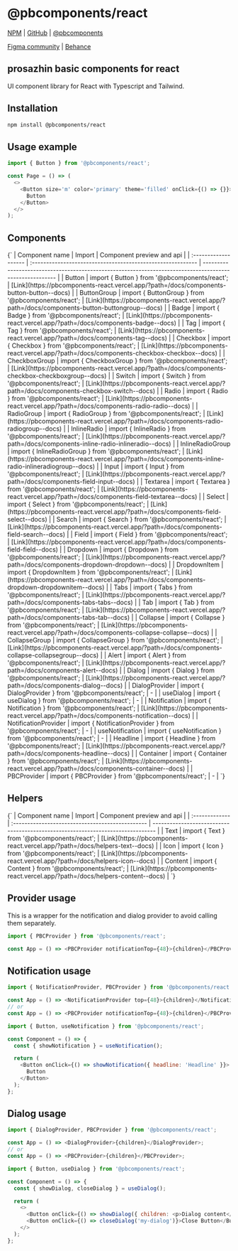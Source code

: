 
# @pbcomponents/react

[NPM](https://www.npmjs.com/package/@pbcomponents/react) | [GitHub](https://github.com/prosazhin/pbcomponents/tree/main/packages/react) | [@pbcomponents](https://github.com/prosazhin/pbcomponents)

[Figma community](https://www.figma.com/community/file/1214486013859546496/pbcomponents) | [Behance](https://www.behance.net/gallery/206064847/pbcomponents)

## prosazhin basic components for react

UI component library for React with Typescript and Tailwind.

## Installation

```bash
npm install @pbcomponents/react
```

## Usage example

```javascript
import { Button } from '@pbcomponents/react';

const Page = () => (
  <>
    <Button size='m' color='primary' theme='filled' onClick={() => {}}>
      Button
    </Button>
  </>
);
```

## Components

<Markdown>
  {`
| Component name       | Import                                                      | Component preview and api                                                                                |
| :------------------- | :---------------------------------------------------------- | -------------------------------------------------------------------------------------------------------- |
| Button               | import { Button } from '@pbcomponents/react';               | [Link](https://pbcomponents-react.vercel.app/?path=/docs/components-button-button--docs)                 |
| ButtonGroup          | import { ButtonGroup } from '@pbcomponents/react';          | [Link](https://pbcomponents-react.vercel.app/?path=/docs/components-button-buttongroup--docs)            |
| Badge                | import { Badge } from '@pbcomponents/react';                | [Link](https://pbcomponents-react.vercel.app/?path=/docs/components-badge--docs)                         |
| Tag                  | import { Tag } from '@pbcomponents/react';                  | [Link](https://pbcomponents-react.vercel.app/?path=/docs/components-tag--docs)                           |
| Checkbox             | import { Checkbox } from '@pbcomponents/react';             | [Link](https://pbcomponents-react.vercel.app/?path=/docs/components-checkbox-checkbox--docs)             |
| CheckboxGroup        | import { CheckboxGroup } from '@pbcomponents/react';        | [Link](https://pbcomponents-react.vercel.app/?path=/docs/components-checkbox-checkboxgroup--docs)        |
| Switch               | import { Switch } from '@pbcomponents/react';               | [Link](https://pbcomponents-react.vercel.app/?path=/docs/components-checkbox-switch--docs)               |
| Radio                | import { Radio } from '@pbcomponents/react';                | [Link](https://pbcomponents-react.vercel.app/?path=/docs/components-radio-radio--docs)                   |
| RadioGroup           | import { RadioGroup } from '@pbcomponents/react';           | [Link](https://pbcomponents-react.vercel.app/?path=/docs/components-radio-radiogroup--docs)              |
| InlineRadio          | import { InlineRadio } from '@pbcomponents/react';          | [Link](https://pbcomponents-react.vercel.app/?path=/docs/components-inline-radio-inlineradio--docs)      |
| InlineRadioGroup     | import { InlineRadioGroup } from '@pbcomponents/react';     | [Link](https://pbcomponents-react.vercel.app/?path=/docs/components-inline-radio-inlineradiogroup--docs) |
| Input                | import { Input } from '@pbcomponents/react';                | [Link](https://pbcomponents-react.vercel.app/?path=/docs/components-field-input--docs)                   |
| Textarea             | import { Textarea } from '@pbcomponents/react';             | [Link](https://pbcomponents-react.vercel.app/?path=/docs/components-field-textarea--docs)                |
| Select               | import { Select } from '@pbcomponents/react';               | [Link](https://pbcomponents-react.vercel.app/?path=/docs/components-field-select--docs)                  |
| Search               | import { Search } from '@pbcomponents/react';               | [Link](https://pbcomponents-react.vercel.app/?path=/docs/components-field-search--docs)                  |
| Field                | import { Field } from '@pbcomponents/react';                | [Link](https://pbcomponents-react.vercel.app/?path=/docs/components-field-field--docs)                   |
| Dropdown             | import { Dropdown } from '@pbcomponents/react';             | [Link](https://pbcomponents-react.vercel.app/?path=/docs/components-dropdown-dropdown--docs)             |
| DropdownItem         | import { DropdownItem } from '@pbcomponents/react';         | [Link](https://pbcomponents-react.vercel.app/?path=/docs/components-dropdown-dropdownitem--docs)         |
| Tabs                 | import { Tabs } from '@pbcomponents/react';                 | [Link](https://pbcomponents-react.vercel.app/?path=/docs/components-tabs-tabs--docs)                     |
| Tab                  | import { Tab } from '@pbcomponents/react';                  | [Link](https://pbcomponents-react.vercel.app/?path=/docs/components-tabs-tab--docs)                      |
| Collapse             | import { Collapse } from '@pbcomponents/react';             | [Link](https://pbcomponents-react.vercel.app/?path=/docs/components-collapse-collapse--docs)             |
| CollapseGroup        | import { CollapseGroup } from '@pbcomponents/react';        | [Link](https://pbcomponents-react.vercel.app/?path=/docs/components-collapse-collapsegroup--docs)        |
| Alert                | import { Alert } from '@pbcomponents/react';                | [Link](https://pbcomponents-react.vercel.app/?path=/docs/components-alert--docs)                         |
| Dialog               | import { Dialog } from '@pbcomponents/react';               | [Link](https://pbcomponents-react.vercel.app/?path=/docs/components-dialog--docs)                        |
| DialogProvider       | import { DialogProvider } from '@pbcomponents/react';       | -                                                                                                        |
| useDialog            | import { useDialog } from '@pbcomponents/react';            | -                                                                                                        |
| Notification         | import { Notification } from '@pbcomponents/react';         | [Link](https://pbcomponents-react.vercel.app/?path=/docs/components-notification--docs)                  |
| NotificationProvider | import { NotificationProvider } from '@pbcomponents/react'; | -                                                                                                        |
| useNotification      | import { useNotification } from '@pbcomponents/react';      | -                                                                                                        |
| Headline             | import { Headline } from '@pbcomponents/react';             | [Link](https://pbcomponents-react.vercel.app/?path=/docs/components-headline--docs)                      |
| Container            | import { Container } from '@pbcomponents/react';            | [Link](https://pbcomponents-react.vercel.app/?path=/docs/components-container--docs)                     |
| PBCProvider          | import { PBCProvider } from '@pbcomponents/react';          | -                                                                                                        |
`}
</Markdown>

## Helpers

<Markdown>
  {`
| Component name | Import                                           | Component preview and api                                                       |
| :------------- | :----------------------------------------------- | ------------------------------------------------------------------------------- |
| Text           | import { Text } from '@pbcomponents/react';      | [Link](https://pbcomponents-react.vercel.app/?path=/docs/helpers-text--docs)    |
| Icon           | import { Icon } from '@pbcomponents/react';      | [Link](https://pbcomponents-react.vercel.app/?path=/docs/helpers-icon--docs)    |
| Content        | import { Content } from '@pbcomponents/react';   | [Link](https://pbcomponents-react.vercel.app/?path=/docs/helpers-content--docs) |
`}
</Markdown>

## Provider usage

This is a wrapper for the notification and dialog provider to avoid calling them separately.

```javascript
import { PBCProvider } from '@pbcomponents/react';

const App = () => <PBCProvider notificationTop={48}>{children}</PBCProvider>;
```

## Notification usage

```javascript
import { NotificationProvider, PBCProvider } from '@pbcomponents/react';

const App = () => <NotificationProvider top={48}>{children}</NotificationProvider>;
// or
const App = () => <PBCProvider notificationTop={48}>{children}</PBCProvider>;
```

```javascript
import { Button, useNotification } from '@pbcomponents/react';

const Component = () => {
  const { showNotification } = useNotification();

  return (
    <Button onClick={() => showNotification({ headline: 'Headline' }}>
      Button
    </Button>
  );
};
```

## Dialog usage

```javascript
import { DialogProvider, PBCProvider } from '@pbcomponents/react';

const App = () => <DialogProvider>{children}</DialogProvider>;
// or
const App = () => <PBCProvider>{children}</PBCProvider>;
```

```javascript
import { Button, useDialog } from '@pbcomponents/react';

const Component = () => {
  const { showDialog, closeDialog } = useDialog();

  return (
    <>
      <Button onClick={() => showDialog({ children: <p>Dialog content</p>, id: 'my-dialog' })}>Open Button</Button>
      <Button onClick={() => closeDialog('my-dialog')}>Close Button</Button>
    </>
  );
};
```
